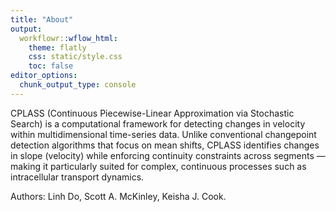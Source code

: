 ```yaml
---
title: "About"
output:
  workflowr::wflow_html:
    theme: flatly
    css: static/style.css
    toc: false
editor_options:
  chunk_output_type: console
---
```


CPLASS (Continuous Piecewise-Linear Approximation via Stochastic Search) is a computational framework for detecting changes in velocity within multidimensional time-series data.
Unlike conventional changepoint detection algorithms that focus on mean shifts, CPLASS identifies changes in slope (velocity) while enforcing continuity constraints across segments — making it particularly suited for complex, continuous processes such as intracellular transport dynamics.

Authors: Linh Do, Scott A. McKinley, Keisha J. Cook.
